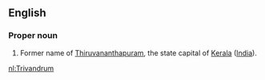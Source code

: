 ==English==
===Proper noun===
#Former name of [[Thiruvananthapuram]], the state capital of [[Kerala]] ([[India]]).
[[nl:Trivandrum]]